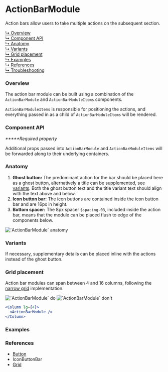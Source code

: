 


# ActionBarModule

Action bars allow users to take multiple actions on the subsequent section.

[↳ Overview](#overview)  
[↳ Component API](#component-api)  
[↳ Anatomy](#anatomy)  
[↳ Variants](#variants)  
[↳ Grid placement](#grid-placement)  
[↳ Examples](#examples)  
[↳ References](#references)  
[↳ Troubleshooting](#troubleshooting)

### Overview

The action bar module can be built using a combination of the `ActionBarModule` and `ActionBarModuleItems` components.

`ActionBarModuleItems` is responsible for positioning the actions, and everything passed in as a child of `ActionBarModuleItems` will be rendered.

<Canvas>
  <Story id="layout-modules-actionbarmodule--default" parameters={parameters} />
</Canvas>

### Component API

<ArgsTable />

_**\***Required property_

Additional props passed into `ActionBarModule` and `ActionBarModuleItems` will be forwarded along to their underlying containers.

### Anatomy

1. **Ghost button:** The predominant action for the bar should be placed here as a ghost button, alternatively a title can be supplemented, see [variants](#variants). Both the ghost button text and the title variant text should align with the text above and below.
2. **Icon button bar:** The icon buttons are contained inside the <LinkTo kind="patterns-iconbuttonbar" story="default">icon button bar</LinkTo> and are 16px in height.
3. **Bottom spacer:** The 8px spacer `$spacing-03`, included inside the action bar, means that the module can be placed flush to edge of the components below.

<img alt="`ActionBarModule` anatomy" src={anatomy} />

### Variants

If necessary, supplementary details can be placed inline with the actions instead of the ghost button.

<Canvas>
  <Story id="layout-modules-actionbarmodule--variant" parameters={parameters} />
</Canvas>

### Grid placement

Action bar modules can span between 4 and 16 columns, following the [narrow grid](https://react.carbondesignsystem.com/?path=/docs/grid--narrow) implementation.

<Row>
  <Column>
    <img alt="`ActionBarModule` do" src={doImage} />
  </Column>

  <Column>
    <img alt="`ActionBarModule` don't" src={dont} />
  </Column>
</Row>

```jsx
<Column lg={4}>
  <ActionBarModule />
</Column>
```

### Examples

<Row>
  <Detail />
  <Overview />
</Row>

### References

- [Button](https://react.carbondesignsystem.com/?path=/docs/button)
- <LinkTo kind="patterns-iconbuttonbar" story="default">
    IconButtonBar
  </LinkTo>
- [Grid](https://react.carbondesignsystem.com/?path=/docs/grid--narrow)

<Troubleshooting />
